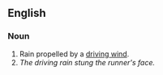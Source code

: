 == English ==

=== Noun ===

# Rain propelled by a [[driving wind]].
# ''The driving rain stung the runner's face.''